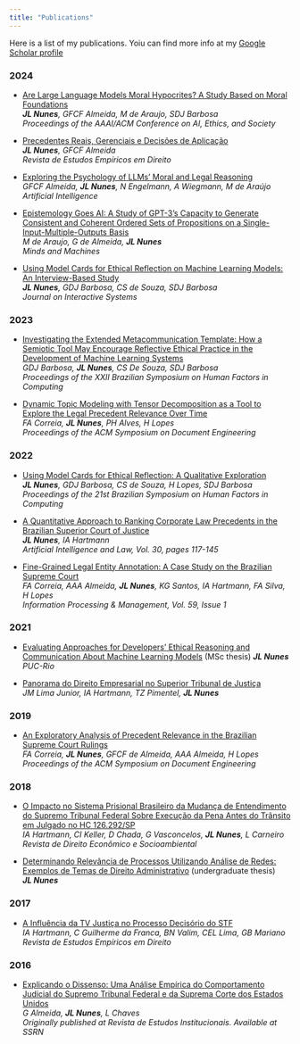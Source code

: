 ---
title: "Publications"
---

Here is a list of my publications. Yoiu can find more info at my [Google Scholar profile](https://scholar.google.com/citations?user=8V-ZZZEAAAAJ&hl=en)


### 2024
- [Are Large Language Models Moral Hypocrites? A Study Based on Moral Foundations](https://scholar.google.com/citations?view_op=view_citation&hl=en&user=8V-ZZZEAAAAJ&sortby=pubdate&citation_for_view=8V-ZZZEAAAAJ:QIV2ME_5wuYC)  
  ***JL Nunes**, GFCF Almeida, M de Araujo, SDJ Barbosa*  
  *Proceedings of the AAAI/ACM Conference on AI, Ethics, and Society*

- [Precedentes Reais, Gerenciais e Decisões de Aplicação](https://scholar.google.com/citations?view_op=view_citation&hl=en&user=8V-ZZZEAAAAJ&sortby=pubdate&citation_for_view=8V-ZZZEAAAAJ:IWHjjKOFINEC)  
  ***JL Nunes**, GFCF Almeida*  
  *Revista de Estudos Empíricos em Direito*

- [Exploring the Psychology of LLMs’ Moral and Legal Reasoning](https://scholar.google.com/citations?view_op=view_citation&hl=en&user=8V-ZZZEAAAAJ&sortby=pubdate&citation_for_view=8V-ZZZEAAAAJ:dhFuZR0502QC)  
  *GFCF Almeida, **JL Nunes**, N Engelmann, A Wiegmann, M de Araújo*  
  *Artificial Intelligence*

- [Epistemology Goes AI: A Study of GPT-3’s Capacity to Generate Consistent and Coherent Ordered Sets of Propositions on a Single-Input-Multiple-Outputs Basis](https://scholar.google.com/citations?view_op=view_citation&hl=en&user=8V-ZZZEAAAAJ&sortby=pubdate&citation_for_view=8V-ZZZEAAAAJ:mVmsd5A6BfQC)  
  *M de Araujo, G de Almeida, **JL Nunes***  
  *Minds and Machines*

- [Using Model Cards for Ethical Reflection on Machine Learning Models: An Interview-Based Study](https://scholar.google.com/citations?view_op=view_citation&hl=en&user=8V-ZZZEAAAAJ&sortby=pubdate&citation_for_view=8V-ZZZEAAAAJ:YOwf2qJgpHMC)  
  ***JL Nunes**, GDJ Barbosa, CS de Souza, SDJ Barbosa*  
  *Journal on Interactive Systems*

### 2023
- [Investigating the Extended Metacommunication Template: How a Semiotic Tool May Encourage Reflective Ethical Practice in the Development of Machine Learning Systems](https://scholar.google.com/citations?view_op=view_citation&hl=en&user=8V-ZZZEAAAAJ&sortby=pubdate&citation_for_view=8V-ZZZEAAAAJ:4TOpqqG69KYC)  
  *GDJ Barbosa, **JL Nunes**, CS De Souza, SDJ Barbosa*  
  *Proceedings of the XXII Brazilian Symposium on Human Factors in Computing*

- [Dynamic Topic Modeling with Tensor Decomposition as a Tool to Explore the Legal Precedent Relevance Over Time](https://scholar.google.com/citations?view_op=view_citation&hl=en&user=8V-ZZZEAAAAJ&sortby=pubdate&citation_for_view=8V-ZZZEAAAAJ:KlAtU1dfN6UC)  
  *FA Correia, **JL Nunes**, PH Alves, H Lopes*  
  *Proceedings of the ACM Symposium on Document Engineering*

### 2022
- [Using Model Cards for Ethical Reflection: A Qualitative Exploration](https://link.springer.com/article/10.1007/s10506-021-09290-8)  
  ***JL Nunes**, GDJ Barbosa, CS de Souza, H Lopes, SDJ Barbosa*  
  *Proceedings of the 21st Brazilian Symposium on Human Factors in Computing*

- [A Quantitative Approach to Ranking Corporate Law Precedents in the Brazilian Superior Court of Justice](https://scholar.google.com/citations?view_op=view_citation&hl=en&user=8V-ZZZEAAAAJ&sortby=pubdate&citation_for_view=8V-ZZZEAAAAJ:u-x6o8ySG0sC)  
  ***JL Nunes**, IA Hartmann*  
  *Artificial Intelligence and Law, Vol. 30, pages 117-145*

- [Fine-Grained Legal Entity Annotation: A Case Study on the Brazilian Supreme Court](https://www.sciencedirect.com/science/article/abs/pii/S0306457321002727)  
  *FA Correia, AAA Almeida, **JL Nunes**, KG Santos, IA Hartmann, FA Silva, H Lopes*  
  *Information Processing & Management, Vol. 59, Issue 1*

### 2021
- [Evaluating Approaches for Developers’ Ethical Reasoning and Communication About Machine Learning Models](https://scholar.google.com/citations?view_op=view_citation&hl=en&user=8V-ZZZEAAAAJ&sortby=pubdate&citation_for_view=8V-ZZZEAAAAJ:4DMP91E08xMC)  (MSc thesis)
  ***JL Nunes***  
  *PUC-Rio*

- [Panorama do Direito Empresarial no Superior Tribunal de Justiça](https://scholar.google.com/citations?view_op=view_citation&hl=en&user=8V-ZZZEAAAAJ&sortby=pubdate&citation_for_view=8V-ZZZEAAAAJ:qjMakFHDy7sC)  
  *JM Lima Junior, IA Hartmann, TZ Pimentel, **JL Nunes***  

### 2019
- [An Exploratory Analysis of Precedent Relevance in the Brazilian Supreme Court Rulings](https://scholar.google.com/citations?view_op=view_citation&hl=en&user=8V-ZZZEAAAAJ&sortby=pubdate&citation_for_view=8V-ZZZEAAAAJ:9yKSN-GCB0IC)  
  *FA Correia, **JL Nunes**, GFCF de Almeida, AAA Almeida, H Lopes*  
  *Proceedings of the ACM Symposium on Document Engineering*

### 2018
- [O Impacto no Sistema Prisional Brasileiro da Mudança de Entendimento do Supremo Tribunal Federal Sobre Execução da Pena Antes do Trânsito em Julgado no HC 126.292/SP](https://scholar.google.com/citations?view_op=view_citation&hl=en&user=8V-ZZZEAAAAJ&sortby=pubdate&citation_for_view=8V-ZZZEAAAAJ:2osOgNQ5qMEC)  
  *IA Hartmann, CI Keller, D Chada, G Vasconcelos, **JL Nunes**, L Carneiro*  
  *Revista de Direito Econômico e Socioambiental*

- [Determinando Relevância de Processos Utilizando Análise de Redes: Exemplos de Temas de Direito Administrativo](https://scholar.google.com/citations?view_op=view_citation&hl=en&user=8V-ZZZEAAAAJ&sortby=pubdate&citation_for_view=8V-ZZZEAAAAJ:IjCSPb-OGe4C) (undergraduate thesis)   
  ***JL Nunes***  

### 2017
- [A Influência da TV Justiça no Processo Decisório do STF](https://scholar.google.com/citations?view_op=view_citation&hl=en&user=8V-ZZZEAAAAJ&sortby=pubdate&citation_for_view=8V-ZZZEAAAAJ:d1gkVwhDpl0C)  
  *IA Hartmann, C Guilherme da Franca, BN Valim, CEL Lima, GB Mariano*  
  *Revista de Estudos Empíricos em Direito*

### 2016
- [Explicando o Dissenso: Uma Análise Empírica do Comportamento Judicial do Supremo Tribunal Federal e da Suprema Corte dos Estados Unidos](https://scholar.google.com/citations?view_op=view_citation&hl=en&user=8V-ZZZEAAAAJ&sortby=pubdate&citation_for_view=8V-ZZZEAAAAJ:UeHWp8X0CEIC)  
  *G Almeida, **JL Nunes**, L Chaves*  
  *Originally published at Revista de Estudos Institucionais. Available at SSRN*